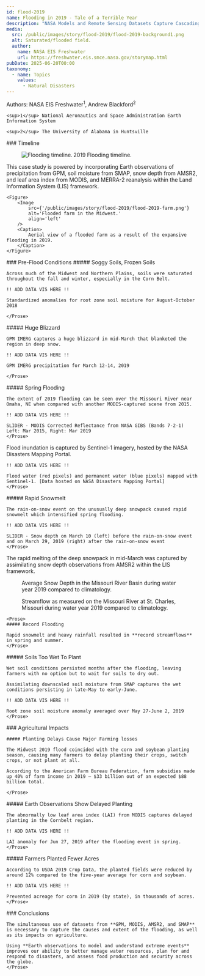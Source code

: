 ```yaml
---
id: flood-2019
name: Flooding in 2019 - Tale of a Terrible Year
description: "NASA Models and Remote Sensing Datasets Capture Cascading Impacts on Midwest Farmers"
media:
  src: /public/images/story/flood-2019/flood-2019-background1.png
  alt: Saturated/flooded field.
  author:
    name: NASA EIS Freshwater
    url: https://freshwater.eis.smce.nasa.gov/storymap.html
pubDate: 2025-06-20T00:00
taxonomy:
  - name: Topics
    values:
      - Natural Disasters
---
```


<Block>
  <Prose>
    Authors: NASA EIS Freshwater<sup>1</sup>, Andrew Blackford<sup>2</sup>

    <sup>1</sup> National Aeronautics and Space Administration Earth Information System

    <sup>2</sup> The University of Alabama in Huntsville
  </Prose>
</Block>

<Block>
    <Prose>
    ### Timeline
    </Prose>
</Block>

<Block type='wide'>
    <Figure>
        <Image
            src={'/public/images/story/flood-2019/flood-2019-timeline.png'}
            alt='Flooding timeline.'
            align='left'
        />
        <Caption>
            2019 Flooding timeline.
        </Caption>
    </Figure>
</Block>

<Block>
    <Prose>
    This case study is powered by incorporating Earth observations of precipitation from GPM, soil moisture from SMAP, snow depth from AMSR2, and leaf area index from MODIS, and MERRA-2 reanalysis within the Land Information System (LIS) framework.
    </Prose>

    <Figure>
        <Image
            src={'/public/images/story/flood-2019/flood-2019-farm.png'}
            alt='Flooded farm in the Midwest.'
            align='left'
        />
        <Caption>
            Aerial view of a flooded farm as a result of the expansive flooding in 2019.
        </Caption>
    </Figure>
</Block>

<Block>
    <Prose>
    ### Pre-Flood Conditions
    </Prose>
</Block>

<Block>
    <Prose>
    ##### Soggy Soils, Frozen Soils

    Across much of the Midwest and Northern Plains, soils were saturated throughout the fall and winter, especially in the Corn Belt.

    !! ADD DATA VIS HERE !!

    Standardized anomalies for root zone soil moisture for August-October 2018

    </Prose>
</Block>

<Block>
    <Prose>
    ##### Huge Blizzard

    GPM IMERG captures a huge blizzard in mid-March that blanketed the region in deep snow.

    !! ADD DATA VIS HERE !!

    GPM IMERG precipitation for March 12-14, 2019 

    </Prose>
</Block>


<Block>
    <Prose>
    ##### Spring Flooding

    The extent of 2019 flooding can be seen over the Missouri River near Omaha, NE when compared with another MODIS-captured scene from 2015.

    !! ADD DATA VIS HERE !!

    SLIDER - MODIS Corrected Reflectance from NASA GIBS (Bands 7-2-1) Left: Mar 2015, Right: Mar 2019 
    </Prose>
</Block>

<Block>
    <Prose>
    Flood inundation is captured by Sentinel-1 imagery, hosted by the NASA Disasters Mapping Portal.

    !! ADD DATA VIS HERE !!

    Flood water (red pixels) and permanent water (blue pixels) mapped with Sentinel-1. [Data hosted on NASA Disasters Mapping Portal]
    </Prose>
</Block>

<Block>
    <Prose>
    ##### Rapid Snowmelt

    The rain-on-snow event on the unusually deep snowpack caused rapid snowmelt which intensified spring flooding.

    !! ADD DATA VIS HERE !!

    SLIDER - Snow depth on March 10 (left) before the rain-on-snow event and on March 29, 2019 (right) after the rain-on-snow event
    </Prose>
</Block>

<Block>
    <Prose>
    The rapid melting of the deep snowpack in mid-March was captured by assimilating snow depth observations from AMSR2 within the LIS framework.
    </Prose>

  <Figure>
    <Chart
      dataPath="/public/charts/story/flood-2019-snow-depth.csv"
      dateFormat="%m/%d/%y"
      idKey='Source' 
      xKey='DateTime' 
      yKey='Snow Depth (m)' 
      yAxisLabel='Snow Depth (m)'
    />
    <Caption 
      attrAuthor='NASA' 
      attrUrl='https://nasa.gov/'
    >
    Average Snow Depth in the Missouri River Basin during water year 2019 compared to climatology.  
    </Caption> 
  </Figure>
</Block>

<Block>
  <Figure>
    <Chart
      dataPath="/public/charts/story/flood-2019-streamflow.csv"
      dateFormat="%m/%d/%y"
      idKey='Source' 
      xKey='DateTime' 
      yKey='Streamflow' 
      yAxisLabel='Streamflow (cumecs)'
    />
    <Caption 
      attrAuthor='NASA' 
      attrUrl='https://nasa.gov/'
    >
    Streamflow as measured on the Missouri River at St. Charles, Missouri during water year 2019 compared to climatology.  
    </Caption> 
  </Figure>
  
    <Prose>
    ##### Record Flooding

    Rapid snowmelt and heavy rainfall resulted in **record streamflows** in spring and summer.
    </Prose>
</Block>

<Block>
    <Prose>
    ##### Soils Too Wet To Plant

    Wet soil conditions persisted months after the flooding, leaving farmers with no option but to wait for soils to dry out.
    
    Assimilating downscaled soil moisture from SMAP captures the wet conditions persisting in late-May to early-June.

    !! ADD DATA VIS HERE !!

    Root zone soil moisture anomaly averaged over May 27-June 2, 2019
    </Prose>
</Block>

<Block>
    <Prose>
    ### Agricultural Impacts

    ##### Planting Delays Cause Major Farming losses

    The Midwest 2019 flood coincided with the corn and soybean planting season, causing many farmers to delay planting their crops, switch crops, or not plant at all.

    According to the American Farm Bureau Federation, farm subsidies made up 40% of farm income in 2019 — $33 billion out of an expected $88 billion total.

    </Prose>
</Block>


<Block>
    <Prose>
    ##### Earth Observations Show Delayed Planting

    The abnormally low leaf area index (LAI) from MODIS captures delayed planting in the Cornbelt region.

    !! ADD DATA VIS HERE !!

    LAI anomaly for Jun 27, 2019 after the flooding event in spring.
    </Prose>
</Block>

<Block>
    <Prose>
    ##### Farmers Planted Fewer Acres

    According to USDA 2019 Crop Data, the planted fields were reduced by around 12% compared to the five-year average for corn and soybean.

    !! ADD DATA VIS HERE !!

    Prevented acreage for corn in 2019 (by state), in thousands of acres. 
    </Prose>
</Block>

<Block>
    <Prose>
    ### Conclusions

    The simultaneous use of datasets from **GPM, MODIS, AMSR2, and SMAP** is necessary to capture the causes and extent of the flooding, as well as its impacts on agriculture.
    
    Using **Earth observations to model and understand extreme events** improves our ability to better manage water resources, plan for and respond to disasters, and assess food production and security across the globe.
    </Prose>
</Block>